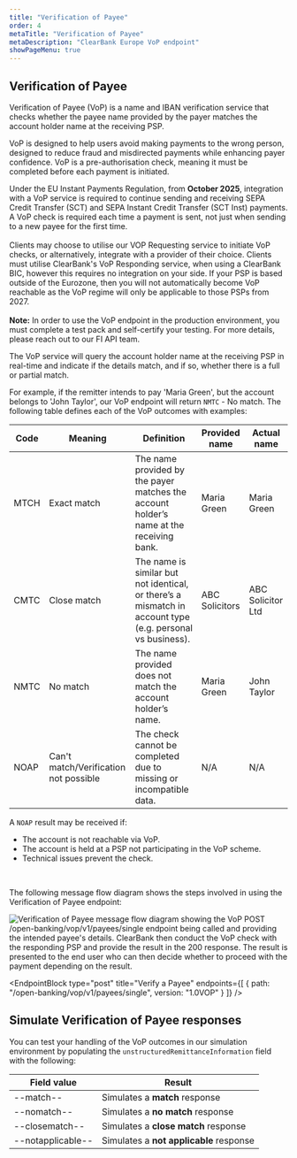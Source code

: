 ```yaml
---
title: "Verification of Payee"
order: 4
metaTitle: "Verification of Payee"
metaDescription: "ClearBank Europe VoP endpoint"
showPageMenu: true
---
```



## Verification of Payee

Verification of Payee (VoP) is a name and IBAN verification service that checks whether the payee name provided by the payer matches the account holder name at the receiving PSP. 

VoP is designed to help users avoid making payments to the wrong person, designed to reduce fraud and misdirected payments while enhancing payer confidence. VoP is a pre-authorisation check, meaning it must be completed before each payment is initiated.

<Callout colour="blue">
Under the EU Instant Payments Regulation, from <b>October 2025</b>, integration with a VoP service is required to continue sending and receiving SEPA Credit Transfer (SCT) and SEPA Instant Credit Transfer (SCT Inst) payments. A VoP check is required each time a payment is sent, not just when sending to a new payee for the first time.
<br />
<br />
Clients may choose to utilise our VOP Requesting service to initiate VoP checks, or alternatively, integrate with a provider of their choice. Clients must utilise ClearBank's VoP Responding service, when using a ClearBank BIC, however this requires no integration on your side. If your PSP is based outside of the Eurozone, then you will not automatically become VoP reachable as the VoP regime will only be applicable to those PSPs from 2027.
<br />
<br />
<b>Note:</b> In order to use the VoP endpoint in the production environment, you must complete a test pack and self-certify your testing. For more details, please reach out to our FI API team.
</Callout>

The VoP service will query the account holder name at the receiving PSP in real-time and indicate if the details match, and if so, whether there is a full or partial match. 

For example, if the remitter intends to pay 'Maria Green', but the account belongs to 'John Taylor', our VoP endpoint will return `NMTC` - No match. The following table defines each of the VoP outcomes with examples:

| Code | Meaning     | Definition                                                                              | Provided name | Actual name |
| ---- | ----------- | --------------------------------------------------------------------------------------- |---------------|-------------|
| MTCH | Exact match | The name provided by the payer matches the account holder’s name at the receiving bank. | Maria Green   | Maria Green |
| CMTC | Close match | The name is similar but not identical, or there’s a mismatch in account type (e.g. personal vs business). | ABC Solicitors | ABC Solicitor Ltd |
| NMTC | No match    | The name provided does not match the account holder’s name. | Maria Green | John Taylor |
| NOAP | Can't match/Verification not possible | The check cannot be completed due to missing or incompatible data.  | N/A | N/A |

A `NOAP` result may be received if:
- The account is not reachable via VoP.
- The account is held at a PSP not participating in the VoP scheme.
- Technical issues prevent the check.
<br />

The following message flow diagram shows the steps involved in using the Verification of Payee endpoint:
<br />

![Verification of Payee message flow diagram showing the VoP POST /open-banking/vop/v1/payees/single endpoint being called and providing the intended payee's details. ClearBank then conduct the VoP check with the responding PSP and provide the result in the 200 response. The result is presented to the end user who can then decide whether to proceed with the payment depending on the result.](/assets/images/vop-check-message-flow.svg)

<EndpointBlock
  type="post"
  title="Verify a Payee"
  endpoints={[
    {
      path: "/open-banking/vop/v1/payees/single",
      version: "1.0VOP"
    }
  ]}
/>

## Simulate Verification of Payee responses

You can test your handling of the VoP outcomes in our simulation environment by populating the `unstructuredRemittanceInformation` field with the following:


| Field value | Result |
| ----------- | ------ |
| --match--   | Simulates a **match** response   |
| --nomatch--   | Simulates a **no match** response   |
| --closematch--   | Simulates a **close match** response   |
| --notapplicable--   | Simulates a **not applicable** response   |
